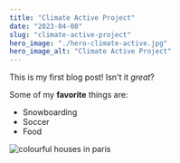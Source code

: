 ```yaml
---
title: "Climate Active Project"
date: "2023-04-08"
slug: "climate-active-project"
hero_image: "./hero-climate-active.jpg"
hero_image_alt: "Climate Active Project"
---
```


This is my first blog post! Isn't it *great*?

Some of my **favorite** things are:

* Snowboarding
* Soccer
* Food

![colourful houses in paris](./french-houses.jpg)
